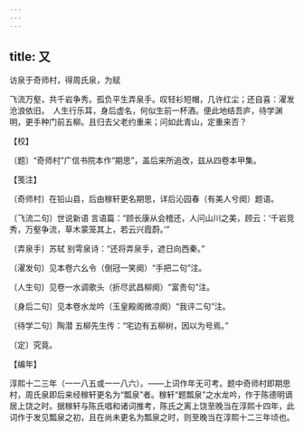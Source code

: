 ```yaml
---
---
---
```

title: 又
---



访泉于奇师村，得周氏泉，为赋





飞流万壑，共千岩争秀。孤负平生弄泉手。叹轻衫短帽，几许红尘；还自喜：濯发沧浪依旧。　人生行乐耳，身后虚名，何似生前一杯酒。便此地结吾庐，待学渊明，更手种门前五柳。且归去父老约重来；问如此青山，定重来否？





【校】


〔题〕“奇师村”广信书院本作“期思”，盖后来所追改，兹从四卷本甲集。





【笺注】


〔奇师村〕在铅山县，后由稼轩更名期思，详后沁园春（有美人兮阕）题语。

〔飞流二句〕世说新语 言语篇：“顾长康从会稽还，人问山川之美，顾云：‘千岩竞秀，万壑争流，草木蒙笼其上，若云兴霞蔚。’”

〔弄泉手〕苏轼 别雩泉诗：“还将弄泉手，遮日向西秦。”

〔濯发句〕见本卷六幺令（倒冠一笑阕）“手把二句”注。

〔人生句〕见卷一水调歌头（折尽武昌柳阕）“富贵句”注。

〔身后二句〕见本卷水龙吟（玉皇殿阁微凉阕）“我评二句”注。

〔待学二句〕陶潜 五柳先生传：“宅边有五柳树，因以为号焉。”

〔定〕究竟。





【编年】


淳熙十二三年（一一八五或一一八六）。——上词作年无可考。题中奇师村即期思村，周氏泉即后来经稼轩更名为“瓢泉”者。稼轩“题瓢泉”之水龙吟，作于陈德明谪居上饶之时。据稼轩与陈氏唱和诸词推考，陈氏之离上饶至晚当在淳熙十四年，此词作于发见瓢泉之初，且在尚未更名为瓢泉之时，则至晚当在淳熙十二三年顷也。